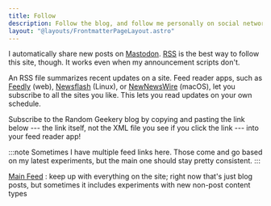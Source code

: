 ```yaml
---
title: Follow
description: Follow the blog, and follow me personally on social networks.
layout: "@layouts/FrontmatterPageLayout.astro"
---
```

I automatically share new posts on [Mastodon][ht-me].
[RSS][rss] is the best way to follow this site, though.
It works even when my announcement scripts don't.

[ht-me]: https://hackers.town/@randomgeek
[rss]: https://en.wikipedia.org/wiki/RSS

An RSS file summarizes recent updates on a site.
Feed reader apps, such as [Feedly][feedly] (web), [Newsflash][newsflash] (Linux), or [NewNewsWire][nnn] (macOS), let you subscribe to all the sites you like. 
This lets you read updates on your own schedule.

[feedly]: https://feedly.com
[newsflash]: https://gitlab.com/news-flash/news_flash_gtk
[nnn]: https://netnewswire.com

Subscribe to the Random Geekery blog by copying and pasting the link below --- the link itself, not the XML file you see if you click the link --- into your feed reader app!

:::note
Sometimes I have multiple feed links here. Those come and go based on my latest experiments, but the main one should stay pretty consistent.
:::

[Main Feed](/index.xml)
: keep up with everything on the site; right now that's just blog posts, but sometimes it includes experiments with new non-post content types

